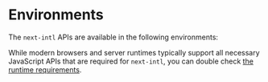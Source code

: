 
# Environments

The `next-intl` APIs are available in the following environments:

<Cards className="mt-8 lg:w-1/2">
  <Card
    arrow
    title="Server & Client Components"
    href="/docs/environments/server-client-components"
  />
  <Card
    arrow
    title="Metadata API & Route Handlers"
    href="/docs/environments/metadata-route-handlers"
  />
  <Card
    arrow
    title="Error files (e.g. not-found)"
    href="/docs/environments/error-files"
  />
  <Card arrow title="Sitemaps" href="/docs/environments/sitemap" />
  <Card
    arrow
    title="Core library (agnostic)"
    href="/docs/environments/core-library"
  />
</Cards>

While modern browsers and server runtimes typically support all necessary JavaScript APIs that are required for `next-intl`, you can double check [the runtime requirements](/docs/environments/runtime-requirements).
